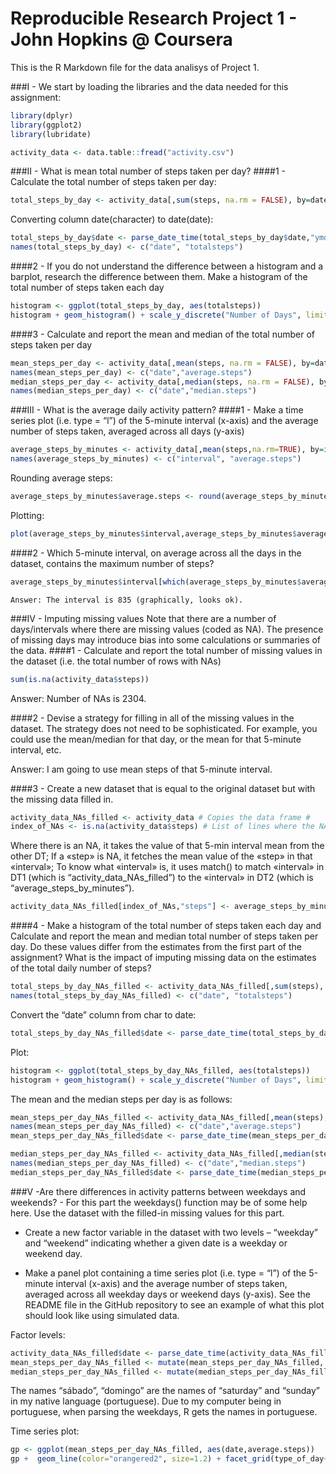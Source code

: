 Reproducible Research Project 1 - John Hopkins @ Coursera
=========================================================

This is the R Markdown file for the data analisys of Project 1.

###I - We start by loading the libraries and the data needed for this assignment:
```{r warning=F, message=F}
library(dplyr)
library(ggplot2)
library(lubridate)

activity_data <- data.table::fread("activity.csv")
```

###II - What is mean total number of steps taken per day?
####1 - Calculate the total number of steps taken per day:
```{r}   
total_steps_by_day <- activity_data[,sum(steps, na.rm = FALSE), by=date]
```
  
   Converting column date(character) to date(date):
```{r}
total_steps_by_day$date <- parse_date_time(total_steps_by_day$date,"ymd", tz="GMT")
names(total_steps_by_day) <- c("date", "totalsteps")
```

####2 - If you do not understand the difference between a histogram and a barplot, research the difference between them. Make a histogram of the total number of steps taken each day
```{r warning=F, message=F}
histogram <- ggplot(total_steps_by_day, aes(totalsteps))
histogram + geom_histogram() + scale_y_discrete("Number of Days", limits=as.character(1:9))
```


####3 - Calculate and report the mean and median of the total number of steps taken per day 
```{r}
mean_steps_per_day <- activity_data[,mean(steps, na.rm = FALSE), by=date]
names(mean_steps_per_day) <- c("date","average.steps")
median_steps_per_day <- activity_data[,median(steps, na.rm = FALSE), by=date]
names(median_steps_per_day) <- c("date","median.steps")
```


###III - What is the average daily activity pattern?
####1 - Make a time series plot (i.e. type = "l") of the 5-minute interval (x-axis) and the average number of steps taken, averaged across all days (y-axis) 
```{r}
average_steps_by_minutes <- activity_data[,mean(steps,na.rm=TRUE), by=interval]
names(average_steps_by_minutes) <- c("interval", "average.steps")
```

Rounding average steps:
```{r}
average_steps_by_minutes$average.steps <- round(average_steps_by_minutes$average.steps)
```

Plotting:
```{r warning=F, message=F}
plot(average_steps_by_minutes$interval,average_steps_by_minutes$average.steps, type="l", xlab = "Interval of minutes in a day", ylab = "Average steps")
```

####2 - Which 5-minute interval, on average across all the days in the dataset, contains the maximum number of steps?
```{r}
average_steps_by_minutes$interval[which(average_steps_by_minutes$average.steps==max(average_steps_by_minutes$average.steps))]
```
    Answer: The interval is 835 (graphically, looks ok).
 
 
    
###IV - Imputing missing values
Note that there are a number of days/intervals where there are missing values (coded as NA). The presence of missing days may introduce bias into some calculations or summaries of the data.
####1 - Calculate and report the total number of missing values in the dataset (i.e. the total number of rows with NAs)
```{r}
sum(is.na(activity_data$steps))
```
Answer: Number of NAs is 2304.

####2 - Devise a strategy for filling in all of the missing values in the dataset. The strategy does not need to be sophisticated. For example, you could use the mean/median for that day, or the mean for that 5-minute interval, etc.
  
Answer: I am going to use mean steps of that 5-minute interval.
  
####3 - Create a new dataset that is equal to the original dataset but with the missing data filled in.
```{r warning=F, message=F}
activity_data_NAs_filled <- activity_data # Copies the data frame #
index_of_NAs <- is.na(activity_data$steps) # List of lines where the NAs are #
```
Where there is an NA, it takes the value of that 5-min interval mean from the other DT;
If a «step» is NA, it fetches the mean value of the «step» in that «interval»;
To know what «interval» is, it uses match() to match «interval» in DT1 (which is "activity_data_NAs_filled")  to the «interval» in DT2 (which is "average_steps_by_minutes").
```{r warning=F, message=F}
activity_data_NAs_filled[index_of_NAs,"steps"] <- average_steps_by_minutes[match(activity_data_NAs_filled[index_of_NAs,interval], average_steps_by_minutes$interval),"average.steps"]
```

####4 - Make a histogram of the total number of steps taken each day and Calculate and report the mean and median total number of steps taken per day. Do these values differ from the estimates from the first part of the assignment? What is the impact of imputing missing data on the estimates of the total daily number of steps?
```{r}
total_steps_by_day_NAs_filled <- activity_data_NAs_filled[,sum(steps), by=date]
names(total_steps_by_day_NAs_filled) <- c("date", "totalsteps")
```

Convert the "date" column from char to date:
```{r}
total_steps_by_day_NAs_filled$date <- parse_date_time(total_steps_by_day$date,"ymd", tz="GMT")
```

Plot:
```{r warning=F, message=F}
histogram <- ggplot(total_steps_by_day_NAs_filled, aes(totalsteps))
histogram + geom_histogram() + scale_y_discrete("Number of Days", limits=as.character(1:12))
```

The mean and the median steps per day is as follows:

```{r}
mean_steps_per_day_NAs_filled <- activity_data_NAs_filled[,mean(steps), by=date]
names(mean_steps_per_day_NAs_filled) <- c("date","average.steps")
mean_steps_per_day_NAs_filled$date <- parse_date_time(mean_steps_per_day_NAs_filled$date,"ymd", tz="GMT")

median_steps_per_day_NAs_filled <- activity_data_NAs_filled[,median(steps), by=date]
names(median_steps_per_day_NAs_filled) <- c("date","median.steps")
median_steps_per_day_NAs_filled$date <- parse_date_time(median_steps_per_day_NAs_filled$date,"ymd", tz="GMT")
```



###V -Are there differences in activity patterns between weekdays and weekends?
- For this part the weekdays() function may be of some help here. Use the dataset with the filled-in missing values for this part.

- Create a new factor variable in the dataset with two levels – “weekday” and “weekend” indicating whether a given date is a weekday or weekend day.

- Make a panel plot containing a time series plot (i.e. type = "l") of the 5-minute interval (x-axis) and the average number of steps taken, averaged across all weekday days or weekend days (y-axis). See the README file in the GitHub repository to see an example of what this plot should look like using simulated data.   

Factor levels:
```{r}
activity_data_NAs_filled$date <- parse_date_time(activity_data_NAs_filled$date,"ymd", tz="GMT")
mean_steps_per_day_NAs_filled <- mutate(mean_steps_per_day_NAs_filled, type_of_day = ifelse(weekdays(mean_steps_per_day_NAs_filled$date) %in% c("sábado", "domingo"), "Weekend", "Weekday"))
median_steps_per_day_NAs_filled <- mutate(median_steps_per_day_NAs_filled, type_of_day = ifelse(weekdays(median_steps_per_day_NAs_filled$date) %in% c("sábado", "domingo"), "Weekend", "Weekday"))
```
The names "sábado", "domingo" are the names of "saturday" and "sunday" in my native language (portuguese). Due to my computer being in portuguese, when parsing the weekdays, R gets the names in portuguese.

Time series plot:
```{r warning=F, message=F}
gp <- ggplot(mean_steps_per_day_NAs_filled, aes(date,average.steps))
gp +  geom_line(color="orangered2", size=1.2) + facet_grid(type_of_day~.) + xlab("Date") + ylab("Average Steps")
```